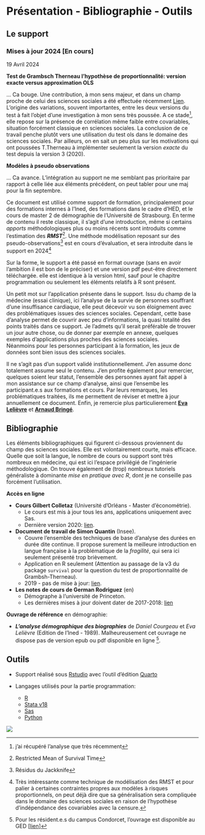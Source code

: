 

# Présentation - Bibliographie - Outils

## Le support {-} 

::: callout-note

### Mises à jour 2024 [En cours]

19 Avril 2024

**Test de Grambsch Therneau l'hypothèse de proportionnalité: version exacte versus approximation OLS** 

... Ca bouge. Une contribution, à mon sens majeur, et dans un champ proche de celui des sciences sociales a été effectuée récemment [Lien](https://www.cambridge.org/core/journals/political-analysis/article/implementation-matters-evaluating-the-proportional-hazard-tests-performance/05E2657A64B18FB1E25C2BE1F7D92C3B). L'origine des   variations, souvent importantes, entre les deux versions du test à fait l'objet d'une investigation à mon sens très poussée. A ce stade^[j'ai récupéré l'analyse que très récemment], elle repose sur la présence de corrélation même faible entre covariables, situation forcément classique en sciences sociales. La conclusion de ce travail penche plutôt vers une utilisation du test ols dans le domaine des sciences sociales. Par ailleurs, on en sait un peu plus sur les motivations qui ont poussées T.Therneau à implémenter seulement la version *exacte* du test depuis la version 3 (2020).  


**Modèles à pseudo observations** 

... Ca avance. 
L'intégration au support ne me semblant pas prioritaire par rapport à celle liée aux éléments précédent, on peut tabler pour une maj pour la fin septembre.

:::


Ce document est utilisé comme support de formation, principalement pour des formations internes à l'Ined, des formations dans le cadre d'HED, et le cours de master 2 de démographie de l'Université de Strasbourg. 
En terme de contenu il reste classique, il s'agit d'une introduction, même si certains *apports* méthodologiques plus ou moins récents  sont introduits comme l'estimation des ***RMST***^[Restricted Mean of Survival Time]. Une méthode modélisation reposant sur des pseudo-observations^[Résidus du Jackknife] est en cours d'évaluation, et sera introduite dans le support en 2024^[Très intéressante comme technique de modélisation des RMST et pour palier à certaines contraintes propres aux modèles à risques proportionnels, on peut déjà dire que sa généralisation sera compliquée dans le domaine des sciences sociales en raison de l'hypothèse d'indépendance des covariables avec la censure.]  


Sur la forme, le support a été passé en format ouvrage (sans en avoir l'ambition il est bon de le préciser) et une version pdf peut-être directement téléchargée. elle est identique à la version html, sauf pour le chapitre programmation ou seulement les éléments relatifs à R sont présent.

Un petit mot sur l'application présente dans le support. Issu du champ de la médecine (essai clinique),  ici l'analyse de la survie de personnes souffrant d'une insuffisance cardiaque, elle peut décevoir vu son éloignement avec des problématiques issues des sciences sociales. Cependant, cette base d'analyse permet de couvrir avec peu d'informations, la quasi totalité des points traités dans ce support. Je l'admets qu'il serait préférable de trouver un jour autre chose, ou de donner par exemple en annexe, quelques exemples d'applications plus proches des sciences sociales.  
Néanmoins pour les personnes participant à la formation, les jeux de données sont bien issus des sciences sociales. 


Il ne s'agit pas d'un support validé institutionnellement. J'en assume donc totalement assume seul le contenu.
J'en profite également pour remercier, quelques soient leur statut, l'ensemble des personnes ayant fait appel à mon assistance sur ce champ d'analyse, ainsi que l'ensembe les participant.e.s aux formations et cours. Par leurs remarques, les problématiques traitées, ils me permettent de réviser et mettre à jour annuellement ce document. 
Enfin, je remercie plus particulierement [**Eva Lelièvre**](https://www.ined.fr/fr/recherche/chercheurs/Leli%C3%A8vre+Eva) et [**Arnaud Bringé**](https://www.ined.fr/fr/recherche/chercheurs/Bring%C3%A9+Arnaud).


## Bibliographie {-}

Les éléments bibliographiques qui figurent ci-dessous proviennent du champ des sciences sociales. Elle est volontairement courte, mais efficace. Quelle que soit la langue, le nombre de cours ou support sont très nombreux en médecine, qui est ici l'espace privilégié de l'ingénierie méthodologique. On trouve également de (trop) nombreux tutoriels généraliste à dominante *mise en pratique avec R*, dont je ne conseille pas forcément l'utilisation.  

**Accès en ligne**

* **Cours Gilbert Colletaz** (Université d’Orléans - Master d'économétrie).
  - Le cours est mis à jour tous les ans, applications uniquement avec Sas. 
  - Dernière version 2020: [lien](https://www.master-esa.fr/wp-content/uploads/2021/04/Econometrie-des-donnees-de-survie.pdf). 

* **Document de travail de Simon Quantin** (Insee).
  - Couvre l’ensemble des techniques de base d’analyse des durées en durée dite continue. Il propose surement la meilleure introduction en langue française à la problématique de la *fragilité*, qui sera ici seulement présenté trop brièvement. 
  - Application en R seulement (Attention au passage de la v3 du package `survival` pour la question du test de proportionnalité de Grambsh-Therneau).
  - 2019 - pas de mise à jour: [lien](https://www.insee.fr/fr/statistiques/3695681).

* **Les notes de cours de German Rodriguez** (en)
  - Démographe à l'université de Princeton.  
  - Les dernières mises à jour doivent dater de 2017-2018: [lien](https://grodri.github.io/glms/notes/c7.pdf)

**Ouvrage de référence** en démographie:

* ***L'analyse démographique des biographies*** de *Daniel Courgeau* et *Eva Lelièvre* (Edition de l'Ined - 1989). Malheureusement cet ouvrage ne dispose pas de version epub ou pdf disponible en ligne ^[Pour les résident.e.s du campus Condorcet, l'ouvrage est disponible au GED [[lien](https://campus-condorcet.primo.exlibrisgroup.com/discovery/fulldisplay?docid=alma991006553559705786&context=L&vid=33CCP_INST:CCP&lang=fr&search_scope=ALL&adaptor=Local%20Search%20Engine&tab=ALL&query=any,contains,courgeau%20leli%C3%A8vre&offset=0)]].  


## Outils {-}

* Support réalisé sous [Rstudio](https://posit.co/) avec l'outil d'édition [Quarto](https://quarto.org/)  

* Langages utilisés pour la partie programmation: 

  - [R](https://www.r-project.org/) 
  - [Stata v18](https://www.stata.com/) 
  - [Sas](https://www.sas.com/fr_fr/home.html) 
  - [Python](https://www.python.org/) 
  
  
![](noai.png){fig-align="center"}
  

